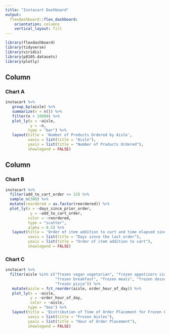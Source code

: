 ```yaml
---
title: "Instacart Dashboard"
output: 
  flexdashboard::flex_dashboard:
    orientation: columns
    vertical_layout: fill
---
```


```r
library(flexdashboard)
library(tidyverse)
library(viridis)
library(p8105.datasets)
library(plotly)
```

Column {data-width=650}
-----------------------------------------------------------------------

### Chart A

```r
instacart %>% 
   group_by(aisle) %>% 
   summarize(n = n()) %>%
   filter(n > 10000) %>%
   plot_ly(x = ~aisle, 
           y = ~n, 
          type = "bar") %>% 
   layout(title = 'Number of Products Ordered by Aisle',
          xaxis = list(title = "Aisle"), 
          yaxis = list(title = "Number of Products Ordered"), 
          showlegend = FALSE)
```

Column {data-width=350}
-----------------------------------------------------------------------

### Chart B

```r
instacart %>% 
  filter(add_to_cart_order <= 15) %>%
  sample_n(300) %>%
  mutate(reordered = as.factor(reordered)) %>%
  plot_ly(x = ~days_since_prior_order, 
           y = ~add_to_cart_order,
          color = ~reordered,
          type = "scatter", 
          alpha = 0.5) %>% 
   layout(title = 'Order of item addition to cart and time elapsed since last order',
          xaxis = list(title = "Days since the last order"), 
          yaxis = list(title = "Order of item addition to cart"), 
          showlegend = FALSE)
```

### Chart C

```r
instacart %>% 
  filter(aisle %in% c("frozen vegan vegetarian", "frozen appetizers sides",
                      "frozen breakfast", "frozen meals", "frozen dessert", 
                      "frozen pizza")) %>%
   mutate(aisle = fct_reorder(aisle, order_hour_of_day)) %>%
   plot_ly(x = ~aisle, 
           y = ~order_hour_of_day,
           color = ~aisle,
          type = "box") %>% 
   layout(title = 'Distribution of Time of Order Placement for Frozen Food',
          xaxis = list(title = "Frozen Aisles"), 
          yaxis = list(title = "Hour of Order Placement"), 
          showlegend = FALSE)
```

